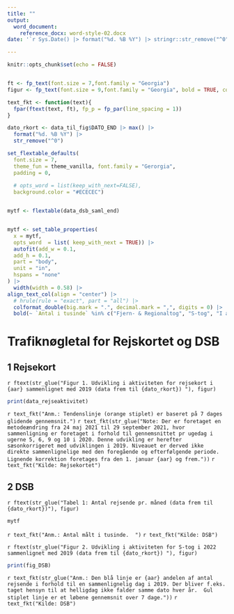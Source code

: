 ---
title: ""
output: 
  word_document:
    reference_docx: word-style-02.docx 
date: '`r Sys.Date() |> format("%d. %B %Y") |> stringr::str_remove("^0")`'

---

```{r setup, include=FALSE}
knitr::opts_chunk$set(echo = FALSE)


ft <- fp_text(font.size = 7,font.family = "Georgia")
figur <- fp_text(font.size = 9,font.family = "Georgia", bold = TRUE, color = "#474747")

text_fkt <- function(text){
  fpar(ftext(text, ft), fp_p = fp_par(line_spacing = 1))
}

dato_rkort <- data_til_fig$DATO_END |> max() |> 
  format("%d. %B %Y") |> 
  str_remove("^0")

set_flextable_defaults(
  font.size = 7,
  theme_fun = theme_vanilla, font.family = "Gerorgia",
  padding = 0,
  
  # opts_word = list(keep_with_next=FALSE),
  background.color = "#ECECEC")


mytf <- flextable(data_dsb_saml_end)


mytf <- set_table_properties(
  x = mytf,
  opts_word  = list( keep_with_next = TRUE)) |> 
  autofit(add_w = 0.1,
  add_h = 0.1,
  part = "body",
  unit = "in",
  hspans = "none"
) |> 
  width(width = 0.58) |>
align_text_col(align = "center") |> 
  # hrule(rule = "exact", part = "all") |> 
  colformat_double(big.mark = ".", decimal.mark = ",", digits = 0) |> 
  bold(~ `Antal i tusinde` %in% c("Fjern- & Regionaltog", "S-tog", "I alt"), ~ `Antal i tusinde`, bold = TRUE)


```

# Trafiknøgletal for Rejskortet og DSB

## 1 Rejsekort 

`r ftext(str_glue("Figur 1. Udvikling i aktiviteten for rejsekort i {aar} sammenlignet med 2019 (data frem til {dato_rkort}) "), figur)`
```{r, echo=FALSE,fig.height=5,fig.width=10,out.height=400,out.width=700}
print(data_rejseaktivitet)
```
`r text_fkt("Anm.: Tendenslinje (orange stiplet) er baseret på 7 dages glidende gennemsnit.")`
`r text_fkt(str_glue("Note: Der er foretaget en metodeændring fra 24 maj 2021 til 29 september 2021, hvor sammenligning er foretaget i forhold til gennemsnittet pr ugedag i ugerne 5, 6, 9 og 10 i 2020. Denne udvikling er herefter sæsonkorrigeret med udviklingen i 2019. Niveauet er derved ikke direkte sammenlignelige med den foregående og efterfølgende periode. Lignende korrektion foretages fra den 1. januar {aar} og frem."))`
`r text_fkt("Kilde: Rejsekortet")`  

\newpage

## 2 DSB 

`r ftext(str_glue("Tabel 1: Antal rejsende pr. måned (data frem til {dato_rkort})"), figur)`  
```{r, fig.align='left'}
mytf
```
`r text_fkt("Anm.: Antal målt i tusinde.  ")`
`r text_fkt("Kilde: DSB")`  


`r ftext(str_glue("Figur 2. Udvikling i aktiviteten for S-tog i 2022 sammenlignet med 2019 (data frem til {dato_rkort}) "), figur)`  
```{r, echo=FALSE,fig.height=5,fig.width=10,out.height=400,out.width=700}
print(fig_DSB)
```
`r text_fkt(str_glue("Anm.: Den blå linje er {aar} andelen af antal rejsende i forhold til en sammenlignelig dag i 2019. Der bliver f.eks. taget hensyn til at helligdag ikke falder samme dato hver år.  Gul stiplet linje er et løbene gennemsnit over 7 dage."))`
`r text_fkt("Kilde: DSB")`  
